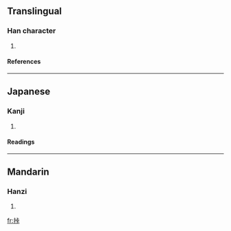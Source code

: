 ==Translingual==
===Han character===
{{Han char|rn=64|rad=手|as=06|sn=9|four=|canj=手卜一卜 (QYMY), X手卜一卜 (XQYMY)}}
# {{defn|Han|sort=手06}}
====References====
{{Han ref|kx=0430.030|dkj=12041|dj=0779.060|hdz=31868.140|uh=630A|ud=25354}}
----
==Japanese==
===Kanji===
{{ja-kanji|grade=|rs=手06}}
# {{defn|Japanese}} 
====Readings====
{{ja-readings|on=[[ろう]] (rō)|kun=[[もてあそぶ]] (moteasobu)}}
----
==Mandarin==
===Hanzi===
{{cmn-hanzi|pin=[[nòng]] ([[nong4]])|wg=nung<sup>4</sup>}}
# {{defn|Mandarin}}

[[fr:挊]]